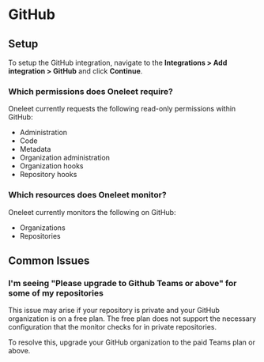 # GitHub

## Setup

To setup the GitHub integration, navigate to the **Integrations > Add integration > GitHub** and click **Continue**.

### Which permissions does Oneleet require?

Oneleet currently requests the following read-only permissions within GitHub:

- Administration
- Code
- Metadata
- Organization administration
- Organization hooks
- Repository hooks

### Which resources does Oneleet monitor?

Oneleet currently monitors the following on GitHub:

- Organizations
- Repositories

## Common Issues

### I'm seeing "Please upgrade to Github Teams or above" for some of my repositories

This issue may arise if your repository is private and your GitHub organization is on a free plan. The free plan does not support the necessary configuration that the monitor checks for in private repositories.

To resolve this, upgrade your GitHub organization to the paid Teams plan or above.
